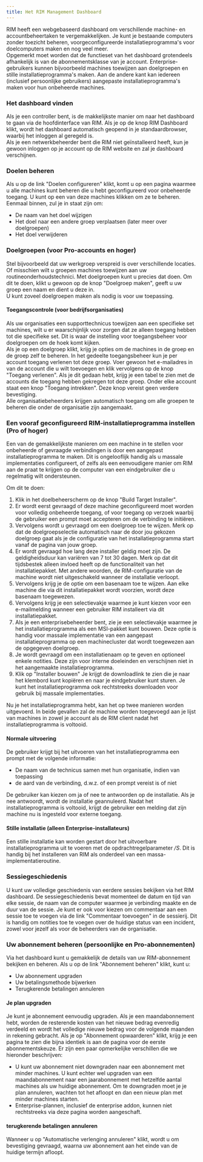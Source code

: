 ```yaml
---
title: Het RIM Management Dashboard
---
```



RIM heeft een webgebaseerd dashboard om verschillende machine- en accountbeheertaken te vergemakkelijken. Je kunt je bestaande computers zonder toezicht beheren, voorgeconfigureerde installatieprogramma's voor doelcomputers maken en nog veel meer.  
Opgemerkt moet worden dat de functieset van het dashboard grotendeels afhankelijk is van de abonnementsklasse van je account. Enterprise-gebruikers kunnen bijvoorbeeld machines toewijzen aan doelgroepen en stille installatieprogramma's maken. Aan de andere kant kan iedereen (inclusief persoonlijke gebruikers) aangepaste installatieprogramma's maken voor hun onbeheerde machines.

### Het dashboard vinden

Als je een controller bent, is de makkelijkste manier om naar het dashboard te gaan via de hoofdinterface van RIM. Als je op de knop RIM Dashboard klikt, wordt het dashboard automatisch geopend in je standaardbrowser, waarbij het inloggen al geregeld is.  
Als je een netwerkbeheerder bent die RIM niet geïnstalleerd heeft, kun je gewoon inloggen op je account op de RIM website en zal je dashboard verschijnen.

### Doelen beheren

Als u op de link "Doelen configureren" klikt, komt u op een pagina waarmee u alle machines kunt beheren die u hebt geconfigureerd voor onbeheerde toegang. U kunt op een van deze machines klikken om ze te beheren. Eenmaal binnen, zul je in staat zijn om:
* De naam van het doel wijzigen
* Het doel naar een andere groep verplaatsen (later meer over doelgroepen)
* Het doel verwijderen

### Doelgroepen (voor Pro-accounts en hoger)

Stel bijvoorbeeld dat uw werkgroep verspreid is over verschillende locaties. Of misschien wilt u groepen machines toewijzen aan uw routineonderhoudstechnici. Met doelgroepen kunt u precies dat doen. Om dit te doen, klikt u gewoon op de knop "Doelgroep maken", geeft u uw groep een naam en dient u deze in.  
U kunt zoveel doelgroepen maken als nodig is voor uw toepassing. 

#### Toegangscontrole (voor bedrijfsorganisaties)

Als uw organisaties een supporttechnicus toewijzen aan een specifieke set machines, wilt u er waarschijnlijk voor zorgen dat ze alleen toegang hebben tot die specifieke set. Dit is waar de instelling voor toegangsbeheer voor doelgroepen om de hoek komt kijken.  
Als je op een doelgroep klikt, krijg je opties om de machines in de groep en de groep zelf te beheren. In het gedeelte toegangsbeheer kun je per account toegang verlenen tot deze groep. Voer gewoon het e-mailadres in van de account die u wilt toevoegen en klik vervolgens op de knop "Toegang verlenen". Als je dit gedaan hebt, krijg je een tabel te zien met de accounts die toegang hebben gekregen tot deze groep. Onder elke account staat een knop "Toegang intrekken". Deze knop vereist geen verdere bevestiging.  
Alle organisatiebeheerders krijgen automatisch toegang om alle groepen te beheren die onder de organisatie zijn aangemaakt.

### Een vooraf geconfigureerd RIM-installatieprogramma instellen (Pro of hoger)

Een van de gemakkelijkste manieren om een machine in te stellen voor onbeheerde of gevraagde verbindingen is door een aangepast installatieprogramma te maken. Dit is ongelooflijk handig als u massale implementaties configureert, of zelfs als een eenvoudigere manier om RIM aan de praat te krijgen op de computer van een eindgebruiker die u regelmatig wilt ondersteunen.

Om dit te doen:
1. Klik in het doelbeheerscherm op de knop "Build Target Installer".
1. Er wordt eerst gevraagd of deze machine geconfigureerd moet worden voor volledig onbeheerde toegang, of voor toegang op verzoek waarbij de gebruiker een prompt moet accepteren om de verbinding te initiëren.
1. Vervolgens wordt u gevraagd om een doelgroep toe te wijzen. Merk op dat de doelgroepselectie automatisch naar de door jou gekozen doelgroep gaat als je de configuratie van het installatieprogramma start vanaf de pagina van jouw groep.
1. Er wordt gevraagd hoe lang deze installer geldig moet zijn. De geldigheidsduur kan variëren van 7 tot 30 dagen. Merk op dat dit tijdsbestek alleen invloed heeft op de functionaliteit van het installatiepakket. Met andere woorden, de RIM-configuratie van de machine wordt niet uitgeschakeld wanneer de installatie verloopt.
1. Vervolgens krijg je de optie om een basenaam toe te wijzen. Aan elke machine die via dit installatiepakket wordt voorzien, wordt deze basenaam toegewezen.
1. Vervolgens krijg je een selectievakje waarmee je kunt kiezen voor een e-mailmelding wanneer een gebruiker RIM installeert via dit installatiepakket.
1. Als je een enterprisebeheerder bent, zie je een selectievakje waarmee je het installatieprogramma als een MSI-pakket kunt bouwen. Deze optie is handig voor massale implementatie van een aangepast installatieprogramma op een machinecluster dat wordt toegewezen aan de opgegeven doelgroep.
1. Je wordt gevraagd om een installatienaam op te geven en optioneel enkele notities. Deze zijn voor interne doeleinden en verschijnen niet in het aangemaakte installatieprogramma.
1. Klik op "Installer bouwen" Je krijgt de downloadlink te zien die je naar het klembord kunt kopiëren en naar je eindgebruiker kunt sturen. Je kunt het installatieprogramma ook rechtstreeks downloaden voor gebruik bij massale implementaties.

Nu je het installatieprogramma hebt, kan het op twee manieren worden uitgevoerd. In beide gevallen zal de machine worden toegevoegd aan je lijst van machines in zowel je account als de RIM client nadat het installatieprogramma is voltooid.

#### Normale uitvoering

De gebruiker krijgt bij het uitvoeren van het installatieprogramma een prompt met de volgende informatie:
* De naam van de technicus samen met hun organisatie, indien van toepassing
* de aard van de verbinding, d.w.z. of een prompt vereist is of niet

De gebruiker kan kiezen om ja of nee te antwoorden op de installatie. Als je nee antwoordt, wordt de installatie geannuleerd. Nadat het installatieprogramma is voltooid, krijgt de gebruiker een melding dat zijn machine nu is ingesteld voor externe toegang.

#### Stille installatie (alleen Enterprise-installateurs)

Een stille installatie kan worden gestart door het uitvoerbare installatieprogramma uit te voeren met de opdrachtregelparameter */S*. Dit is handig bij het installeren van RIM als onderdeel van een massa-implementatieroutine.

### Sessiegeschiedenis

U kunt uw volledige geschiedenis van eerdere sessies bekijken via het RIM dashboard. De sessiegeschiedenis bevat momenteel de datum en tijd van elke sessie, de naam van de computer waarmee je verbinding maakte en de duur van de sessie. Je kunt er ook voor kiezen om commentaar aan een sessie toe te voegen via de link "Commentaar toevoegen" in de sessierij. Dit is handig om notities toe te voegen over de huidige status van een incident, zowel voor jezelf als voor de beheerders van de organisatie.

### Uw abonnement beheren (persoonlijke en Pro-abonnementen)

Via het dashboard kunt u gemakkelijk de details van uw RIM-abonnement bekijken en beheren. Als u op de link "Abonnement beheren" klikt, kunt u:
* Uw abonnement upgraden
* Uw betalingsmethode bijwerken
* Terugkerende betalingen annuleren

#### Je plan upgraden

Je kunt je abonnement eenvoudig upgraden. Als je een maandabonnement hebt, worden de resterende kosten van het nieuwe bedrag evenredig verdeeld en wordt het volledige nieuwe bedrag voor de volgende maanden in rekening gebracht. Als je op "Abonnement opwaarderen" klikt, krijg je een pagina te zien die bijna identiek is aan de pagina voor de eerste abonnementskeuze. Er zijn een paar opmerkelijke verschillen die we hieronder beschrijven:
* U kunt uw abonnement niet downgraden naar een abonnement met minder machines. U kunt echter wel upgraden van een maandabonnement naar een jaarabonnement met hetzelfde aantal machines als uw huidige abonnement. Om te downgraden moet je je plan annuleren, wachten tot het afloopt en dan een nieuw plan met minder machines starten.
* Enterprise-plannen, inclusief de enterprise addon, kunnen niet rechtstreeks via deze pagina worden aangeschaft.

#### terugkerende betalingen annuleren

Wanneer u op "Automatische verlenging annuleren" klikt, wordt u om bevestiging gevraagd, waarna uw abonnement aan het einde van de huidige termijn afloopt.
